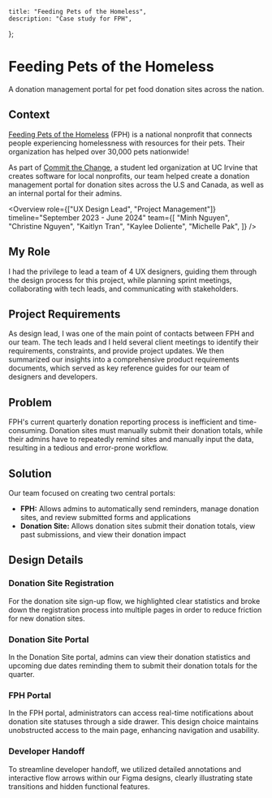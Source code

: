 
	title: "Feeding Pets of the Homeless",
	description: "Case study for FPH",
};

# Feeding Pets of the Homeless

A donation management portal for pet food donation sites across the nation.

<WideImage src="/images/fph/cover.svg" alt="FPH cover image" />

## Context

[Feeding Pets of the Homeless](https://petsofthehomeless.org/) (FPH) is a national nonprofit that connects people experiencing homelessness with resources for their pets. Their organization has helped over 30,000 pets nationwide!

As part of [Commit the Change](https://ctc-uci.com/), a student led organization at UC Irvine that creates software for local nonprofits, our team helped create a donation management portal for donation sites across the U.S and Canada, as well as an internal portal for their admins.

<Overview
	role={["UX Design Lead", "Project Management"]}
	timeline="September 2023 - June 2024"
	team={[
		"Minh Nguyen",
		"Christine Nguyen",
		"Kaitlyn Tran",
		"Kaylee Doliente",
		"Michelle Pak",
	]}
/>

## My Role

I had the privilege to lead a team of 4 UX designers, guiding them through the design process for this project, while planning sprint meetings, collaborating with tech leads, and communicating with stakeholders.

## Project Requirements

As design lead, I was one of the main point of contacts between FPH and our team. The tech leads and I held several client meetings to identify their requirements, constraints, and provide project updates. We then summarized our insights into a comprehensive product requirements documents, which served as key reference guides for our team of designers and developers.

<WideImage
	src="/images/fph/ideation.svg"
	alt="Meeting notes"
	caption="meeting notes + requirements doc"
/>

## Problem

FPH's current quarterly donation reporting process is inefficient and time-consuming. Donation sites must manually submit their donation totals, while their admins have to repeatedly remind sites and manually input the data, resulting in a tedious and error-prone workflow.

## Solution

Our team focused on creating two central portals:

- **FPH:** Allows admins to automatically send reminders, manage donation sites, and review submitted forms and applications
- **Donation Site:** Allows donation sites submit their donation totals, view past submissions, and view their donation impact

## Design Details

### Donation Site Registration

For the donation site sign-up flow, we highlighted clear statistics and broke down the registration process into multiple pages in order to reduce friction for new donation sites.

<WideImage
	src="/images/fph/signup.svg"
	alt="FPH sign up page"
	caption="registration form"
/>

### Donation Site Portal

In the Donation Site portal, admins can view their donation statistics and upcoming due dates reminding them to submit their donation totals for the quarter.

<WideImage
	src="/images/fph/donation-site.svg"
	alt="Donation Site Portal"
	caption="donation site portal"
/>

### FPH Portal

In the FPH portal, administrators can access real-time notifications about donation site statuses through a side drawer. This design choice maintains unobstructed access to the main page, enhancing navigation and usability.

<WideImage
	src="/images/fph/notifications.svg"
	alt="FPH notifications"
	caption="notification drawer"
/>

### Developer Handoff

To streamline developer handoff, we utilized detailed annotations and interactive flow arrows within our Figma designs, clearly illustrating state transitions and hidden functional features.

<WideImage
	src="/images/fph/dev-note.svg"
	alt="FPH dev notes"
	caption="design annotations"
/>
